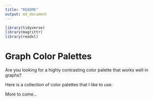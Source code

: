 ```yaml
---
title: "README"
output: md_document
---
```


```r
library(tidyverse)
library(magrittr)
library(readxl)
```

# Graph Color Palettes

Are you looking for a highly contrasting color palette that works well in graphs?

Here is a collection of color palettes that I like to use.


More to come...
